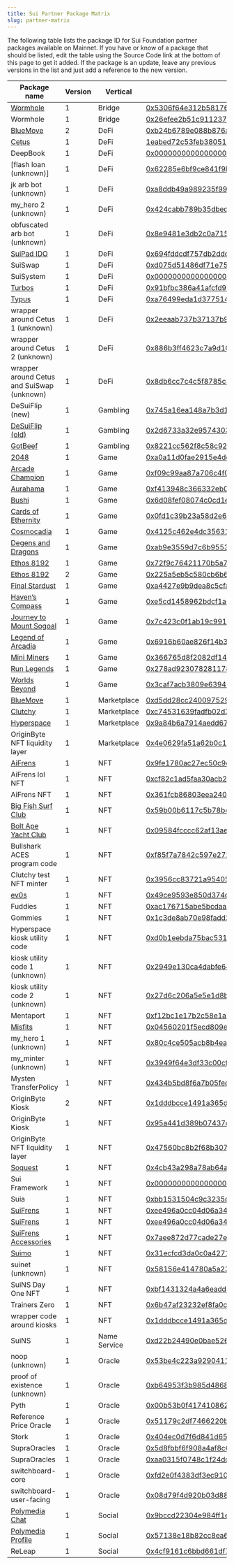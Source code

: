 ```yaml
---
title: Sui Partner Package Matrix
slug: partner-matrix
---
```


The following table lists the package ID for Sui Foundation partner packages available on Mainnet. If you have or know of a package that should be listed, edit the table using the Source Code link at the bottom of this page to get it added. If the package is an update, leave any previous versions in the list and just add a reference to the new version.

| Package name                                                           | Version | Vertical     | Package ID                                                                                                                                                              |
| ---------------------------------------------------------------------- | ------- | ------------ | ----------------------------------------------------------------------------------------------------------------------------------------------------------------------- |
| [Wormhole](https://www.portalbridge.com/sui/)                          | 1       | Bridge       | [0x5306f64e312b581766351c07af79c72fcb1cd25147157fdc2f8ad76de9a3fb6a](https://suiexplorer.com/object/0x5306f64e312b581766351c07af79c72fcb1cd25147157fdc2f8ad76de9a3fb6a) |
| Wormhole                                                               | 1       | Bridge       | [0x26efee2b51c911237888e5dc6702868abca3c7ac12c53f76ef8eba0697695e3d](https://suiexplorer.com/object/0x26efee2b51c911237888e5dc6702868abca3c7ac12c53f76ef8eba0697695e3d) |
| [BlueMove](https://sui.bluemove.net/)                                  | 2       | DeFi         | [0xb24b6789e088b876afabca733bed2299fbc9e2d6369be4d1acfa17d8145454d9](https://suiexplorer.com/object/0xb24b6789e088b876afabca733bed2299fbc9e2d6369be4d1acfa17d8145454d9) |
| [Cetus](https://www.cetus.zone/)                                       | 1       | DeFi         | [1eabed72c53feb3805120a081dc15963c204dc8d091542592abaf7a35689b2fb](https://suiexplorer.com/object/1eabed72c53feb3805120a081dc15963c204dc8d091542592abaf7a35689b2fb)     |
| DeepBook                                                               | 1       | DeFi         | [0x000000000000000000000000000000000000000000000000000000000000dee9](https://suiexplorer.com/object/0x000000000000000000000000000000000000000000000000000000000000dee9) |
| [flash loan (unknown)]                                                 | 1       | DeFi         | [0x62285e6bf9ce841f9bf98b7e3a8e4478e02219135cf2bc1ccaf409ec5883f7b6](https://suiexplorer.com/object/0x62285e6bf9ce841f9bf98b7e3a8e4478e02219135cf2bc1ccaf409ec5883f7b6) |
| jk arb bot (unknown)                                                   | 1       | DeFi         | [0xa8ddb49a989235f99c1100cad86e79685aca4cde696d1c4f084296917b2d0813](https://suiexplorer.com/object/0xa8ddb49a989235f99c1100cad86e79685aca4cde696d1c4f084296917b2d0813) |
| my_hero 2 (unknown)                                                    | 1       | DeFi         | [0x424cabb789b35dbed3539852f856bfcfa790dcf19a44c9f1a7071ab46f37c10b](https://suiexplorer.com/object/0x424cabb789b35dbed3539852f856bfcfa790dcf19a44c9f1a7071ab46f37c10b) |
| obfuscated arb bot (unknown)                                           | 1       | DeFi         | [0x8e9481e3db2c0a715a19ec4dc912b96eeea1803d531eaef3cc7d6b918035dfcf](https://suiexplorer.com/object/0x8e9481e3db2c0a715a19ec4dc912b96eeea1803d531eaef3cc7d6b918035dfcf) |
| [SuiPad IDO](https://www.suipad.xyz/)                                  | 1       | DeFi         | [0x694fddcdf757db2ddc951ba5c8c3076f9d0e48c6895ff57f6c0888896814ccf2](https://suiexplorer.com/object/0x694fddcdf757db2ddc951ba5c8c3076f9d0e48c6895ff57f6c0888896814ccf2) |
| SuiSwap                                                                | 1       | DeFi         | [0xd075d51486df71e750872b4edf82ea3409fda397ceecc0b6aedf573d923c54a0](https://suiexplorer.com/object/0xd075d51486df71e750872b4edf82ea3409fda397ceecc0b6aedf573d923c54a0) |
| SuiSystem                                                              | 1       | DeFi         | [0x0000000000000000000000000000000000000000000000000000000000000003](https://suiexplorer.com/object/0x0000000000000000000000000000000000000000000000000000000000000003) |
| [Turbos](https://turbos.finance/)                                      | 1       | DeFi         | [0x91bfbc386a41afcfd9b2533058d7e915a1d3829089cc268ff4333d54d6339ca1](https://suiexplorer.com/object/0x91bfbc386a41afcfd9b2533058d7e915a1d3829089cc268ff4333d54d6339ca1) |
| [Typus](https://typus.finance/)                                        | 1       | DeFi         | [0xa76499eda1d37751473de5f30e106f35943ada2f6ea764861243e7f5aa5bcc97](https://suiexplorer.com/object/0xa76499eda1d37751473de5f30e106f35943ada2f6ea764861243e7f5aa5bcc97) |
| wrapper around Cetus 1 (unknown)                                       | 1       | DeFi         | [0x2eeaab737b37137b94bfa8f841f92e36a153641119da3456dec1926b9960d9be](https://suiexplorer.com/object/0x2eeaab737b37137b94bfa8f841f92e36a153641119da3456dec1926b9960d9be) |
| wrapper around Cetus 2 (unknown)                                       | 1       | DeFi         | [0x886b3ff4623c7a9d101e0470012e0612621fbc67fa4cedddd3b17b273e35a50e](https://suiexplorer.com/object/0x886b3ff4623c7a9d101e0470012e0612621fbc67fa4cedddd3b17b273e35a50e) |
| wrapper around Cetus and SuiSwap (unknown)                             | 1       | DeFi         | [0x8db6cc7c4c5f8785c2ceaafbaad71e6fcf99b16e45478f8094c39893bcc1dcec](https://suiexplorer.com/object/0x8db6cc7c4c5f8785c2ceaafbaad71e6fcf99b16e45478f8094c39893bcc1dcec) |
| DeSuiFlip (new)                                                        | 1       | Gambling     | [0x745a16ea148a7b3d1f6e68d0f16237f954e99197cd0ffb96e70c994c946d60d1](https://suiexplorer.com/object/0x745a16ea148a7b3d1f6e68d0f16237f954e99197cd0ffb96e70c994c946d60d1) |
| [DeSuiFlip (old)](https://desuicoinflip.io/)                           | 1       | Gambling     | [0x2d6733a32e957430324196dc5d786d7c839f3c7bbfd92b83c469448b988413b1](https://suiexplorer.com/object/0x2d6733a32e957430324196dc5d786d7c839f3c7bbfd92b83c469448b988413b1) |
| [GotBeef](https://gotbeef.app/)                                        | 1       | Gambling     | [0x8221cc562f8c58c922c6a40ecbc7e2f16b0159fb683470c22e96d21a0dc52beb](https://suiexplorer.com/object/0x8221cc562f8c58c922c6a40ecbc7e2f16b0159fb683470c22e96d21a0dc52beb) |
| [2048](https://s2048.xyz/)                                             | 1       | Game         | [0xa0a11d0fae2915e4decd8fcd324b70d4895085ac114cd99b3e751a91b483e9b4](https://suiexplorer.com/object/0xa0a11d0fae2915e4decd8fcd324b70d4895085ac114cd99b3e751a91b483e9b4) |
| [Arcade Champion](https://www.bluejaygames.com/)                       | 1       | Game         | [0xf09c99aa87a706c4f010c8c6b86d0249ccf670a138dcbcc7af9f4da8573019fe](https://suiexplorer.com/object/0xf09c99aa87a706c4f010c8c6b86d0249ccf670a138dcbcc7af9f4da8573019fe) |
| [Aurahama](https://www.projecteluune.com/)                             | 1       | Game         | [0xf413948c366332eb0b4de5f2c55dafb21bdfdb8f255ac222ac27a82df7a889ca](https://suiexplorer.com/object/0xf413948c366332eb0b4de5f2c55dafb21bdfdb8f255ac222ac27a82df7a889ca) |
| [Bushi](https://www.playbushi.io/)                                     | 1       | Game         | [0x6d08fef08074c0cd1eba57c46c5903c2fdc3e3a6680ef46d6f6abc7ec1669aee](https://suiexplorer.com/object/0x6d08fef08074c0cd1eba57c46c5903c2fdc3e3a6680ef46d6f6abc7ec1669aee) |
| [Cards of Ethernity](https://coe.gg/)                                  | 1       | Game         | [0x0fd1c39b23a58d2e61d79e8ceae1d9a3548fbf86f1eccaa8e682c304c3d16613](https://suiexplorer.com/object/0x0fd1c39b23a58d2e61d79e8ceae1d9a3548fbf86f1eccaa8e682c304c3d16613) |
| [Cosmocadia](https://www.cosmocadia.io/)                               | 1       | Game         | [0x4125c462e4dc35631e7b31dc0c443930bd96fbd24858d8e772ff5b225c55a792](https://suiexplorer.com/object/0x4125c462e4dc35631e7b31dc0c443930bd96fbd24858d8e772ff5b225c55a792) |
| [Degens and Dragons](https://degensdragonsgame.com/)                   | 1       | Game         | [0xab9e3559d7c6b9553624c7dd746ab50713ca00539ec71791882e436d11857999](https://suiexplorer.com/object/0xab9e3559d7c6b9553624c7dd746ab50713ca00539ec71791882e436d11857999) |
| [Ethos 8192](https://sui8192.ethoswallet.xyz/)                         | 1       | Game         | [0x72f9c76421170b5a797432ba9e1b3b2e2b7cf6faa26eb955396c773af2479e1e](https://suiexplorer.com/object/0x72f9c76421170b5a797432ba9e1b3b2e2b7cf6faa26eb955396c773af2479e1e) |
| [Ethos 8192](https://sui8192.ethoswallet.xyz/)                         | 2       | Game         | [0x225a5eb5c580cb6b6c44ffd60c4d79021e79c5a6cea7eb3e60962ee5f9bc6cb2](https://suiexplorer.com/object/0x225a5eb5c580cb6b6c44ffd60c4d79021e79c5a6cea7eb3e60962ee5f9bc6cb2) |
| [Final Stardust](https://finalstardust.com/)                           | 1       | Game         | [0xa4427e9b9dea8c5cfa919cdbc3831a8469de90c83f07e6981e644ee062de0952](https://suiexplorer.com/object/0xa4427e9b9dea8c5cfa919cdbc3831a8469de90c83f07e6981e644ee062de0952) |
| [Haven’s Compass](https://www.havenscompass.com/)                      | 1       | Game         | [0xe5cd1458962bdcf1a6aaa455f4f6607d4d6a6fddc230bba9f5c9fe7645732050](https://suiexplorer.com/object/0xe5cd1458962bdcf1a6aaa455f4f6607d4d6a6fddc230bba9f5c9fe7645732050) |
| [Journey to Mount Sogoal](https://journey.polymedia.app/)              | 1       | Game         | [0x7c423c0f1ab19c99155c24e98fdb971453b699c90ab579b23b38103060ea26db](https://suiexplorer.com/object/0x7c423c0f1ab19c99155c24e98fdb971453b699c90ab579b23b38103060ea26db) |
| [Legend of Arcadia](https://legendofarcadia.io/)                       | 1       | Game         | [0x6916b60ae826f14b3e2d7aa9c7eaf491a489379e2357c2819f48dde75a45ab58](https://suiexplorer.com/object/0x6916b60ae826f14b3e2d7aa9c7eaf491a489379e2357c2819f48dde75a45ab58) |
| [Mini Miners](https://sui.miniminersgame.com/)                         | 1       | Game         | [0x366765d8f2082df14f5c23593537d7a186268b8c624817bacfdc0cdc595db29f](https://suiexplorer.com/object/0x366765d8f2082df14f5c23593537d7a186268b8c624817bacfdc0cdc595db29f) |
| [Run Legends](https://www.talofagames.com/play)                        | 1       | Game         | [0x278ad923078281178b8b79d7c57417e2cb0db7a499533b09aa895e93fd4362f9](https://suiexplorer.com/object/0x278ad923078281178b8b79d7c57417e2cb0db7a499533b09aa895e93fd4362f9) |
| [Worlds Beyond](https://worldsbeyondnft.com/)                          | 1       | Game         | [0x3caf7acb3809e63944c8d9b6b950d6e2b09a1e53f77e6d027aa4f81410ef833a](https://suiexplorer.com/object/0x3caf7acb3809e63944c8d9b6b950d6e2b09a1e53f77e6d027aa4f81410ef833a) |
| [BlueMove](https://sui.bluemove.net/)                                  | 1       | Marketplace  | [0xd5dd28cc24009752905689b2ba2bf90bfc8de4549b9123f93519bb8ba9bf9981](https://suiexplorer.com/object/0xd5dd28cc24009752905689b2ba2bf90bfc8de4549b9123f93519bb8ba9bf9981) |
| [Clutchy](https://clutchy.io/)                                         | 1       | Marketplace  | [0xc74531639fadfb02d30f05f37de4cf1e1149ed8d23658edd089004830068180b](https://suiexplorer.com/object/0xc74531639fadfb02d30f05f37de4cf1e1149ed8d23658edd089004830068180b) |
| [Hyperspace](https://sui.hyperspace.xyz/)                              | 1       | Marketplace  | [0x9a84b6a7914aedd6741e73cc2ca23cbc77e22ed3c5f884c072a51868fedde45b](https://suiexplorer.com/object/0x9a84b6a7914aedd6741e73cc2ca23cbc77e22ed3c5f884c072a51868fedde45b) |
| OriginByte NFT liquidity layer                                         | 1       | Marketplace  | [0x4e0629fa51a62b0c1d7c7b9fc89237ec5b6f630d7798ad3f06d820afb93a995a](https://suiexplorer.com/object/0x4e0629fa51a62b0c1d7c7b9fc89237ec5b6f630d7798ad3f06d820afb93a995a) |
| [AiFrens](https://suifrens.ai/)                                        | 1       | NFT          | [0x9fe1780ac27ec50c9c441fb31822f5c148f841f09ee455c6a0daf7c634a30a27](https://suiexplorer.com/object/0x9fe1780ac27ec50c9c441fb31822f5c148f841f09ee455c6a0daf7c634a30a27) |
| AiFrens lol NFT                                                        | 1       | NFT          | [0xcf82c1ad5faa30acb2f18394f7cfaf5e5c0c2416d68ebcf01a78c83c385a682c](https://suiexplorer.com/object/0xcf82c1ad5faa30acb2f18394f7cfaf5e5c0c2416d68ebcf01a78c83c385a682c) |
| AiFrens NFT                                                            | 1       | NFT          | [0x361fcb86803eea2403007250638f3c8427249168ac77fee74b7129bdc05b2586](https://suiexplorer.com/object/0x361fcb86803eea2403007250638f3c8427249168ac77fee74b7129bdc05b2586) |
| [Big Fish Surf Club](https://twitter.com/bigfishsurfclub)              | 1       | NFT          | [0x59b00b6117c5b78b410fbab053b24fdcb4e2c6b452d089c0283fbec712c8c40b](https://suiexplorer.com/object/0x59b00b6117c5b78b410fbab053b24fdcb4e2c6b452d089c0283fbec712c8c40b) |
| [Bolt Ape Yacht Club](https://suiboltapeyc.com/)                       | 1       | NFT          | [0x09584fcccc62af13aeb6b656a4c9ae0e93ba7c873eb7b74069cc7c30e5093c38](https://suiexplorer.com/object/0x09584fcccc62af13aeb6b656a4c9ae0e93ba7c873eb7b74069cc7c30e5093c38) |
| Bullshark ACES program code                                            | 1       | NFT          | [0xf85f7a7842c597e272c01d53866f30077d814eb587a56f1a52e58538c4739f80](https://suiexplorer.com/object/0xf85f7a7842c597e272c01d53866f30077d814eb587a56f1a52e58538c4739f80) |
| Clutchy test NFT minter                                                | 1       | NFT          | [0x3956cc83721a954057ac2ee162924667acc49361bba4dc063014adeb74d4faec](https://suiexplorer.com/object/0x3956cc83721a954057ac2ee162924667acc49361bba4dc063014adeb74d4faec) |
| [ev0s](https://ev0s.gitbook.io/ev0s/)                                  | 1       | NFT          | [0x49ce9593e850d374d4b7fc6813312760aee0d4e7816b9e082efc7563bca96e94](https://suiexplorer.com/object/0x49ce9593e850d374d4b7fc6813312760aee0d4e7816b9e082efc7563bca96e94) |
| Fuddies                                                                | 1       | NFT          | [0xac176715abe5bcdaae627c5048958bbe320a8474f524674f3278e31af3c8b86b](https://suiexplorer.com/object/0xac176715abe5bcdaae627c5048958bbe320a8474f524674f3278e31af3c8b86b) |
| Gommies                                                                | 1       | NFT          | [0x1c3de8ab70e98fadd2c46b98bd617908c41ae0d13f11d6fec158153d0e127279](https://suiexplorer.com/object/0x1c3de8ab70e98fadd2c46b98bd617908c41ae0d13f11d6fec158153d0e127279) |
| Hyperspace kiosk utility code                                          | 1       | NFT          | [0xd0b1eebda75bac531c58c1d94ef0f14d3386413ba95503b6961d85c6f9f1ed7d](https://suiexplorer.com/object/0xd0b1eebda75bac531c58c1d94ef0f14d3386413ba95503b6961d85c6f9f1ed7d) |
| kiosk utility code 1 (unknown)                                         | 1       | NFT          | [0x2949e130ca4dabfe6448173758468a3e45ea3f070e3264f112b51c023f3ecf9f](https://suiexplorer.com/object/0x2949e130ca4dabfe6448173758468a3e45ea3f070e3264f112b51c023f3ecf9f) |
| kiosk utility code 2 (unknown)                                         | 1       | NFT          | [0x27d6c206a5e5e1d8be1fc369c3c57968e210b87c97290c2ec9fce14a62d2ac1a](https://suiexplorer.com/object/0x27d6c206a5e5e1d8be1fc369c3c57968e210b87c97290c2ec9fce14a62d2ac1a) |
| Mentaport                                                              | 1       | NFT          | [0xf12bc1e17b2c58e1ab714f9df8d0b498551a58e05faa73de64c5dbe24d585a13](https://suiexplorer.com/object/0xf12bc1e17b2c58e1ab714f9df8d0b498551a58e05faa73de64c5dbe24d585a13) |
| [Misfits](https://misfits.land/)                                       | 1       | NFT          | [0x04560201f5ecd809e10466b4b45dd76c577c19f3d9ffae63f64eb8cdc93a501f](https://suiexplorer.com/object/0x04560201f5ecd809e10466b4b45dd76c577c19f3d9ffae63f64eb8cdc93a501f) |
| my_hero 1 (unknown)                                                    | 1       | NFT          | [0x80c4ce505acb8b4ea0fa5899b4ca2c2ea98e76926c6fe2500ad9f7f4ee0aba56](https://suiexplorer.com/object/0x80c4ce505acb8b4ea0fa5899b4ca2c2ea98e76926c6fe2500ad9f7f4ee0aba56) |
| my_minter (unknown)                                                    | 1       | NFT          | [0x3949f64e3df33c00cf978163cbc748dd5108f72d72490b4ca760acdd41c1e45c](https://suiexplorer.com/object/0x3949f64e3df33c00cf978163cbc748dd5108f72d72490b4ca760acdd41c1e45c) |
| Mysten TransferPolicy                                                  | 1       | NFT          | [0x434b5bd8f6a7b05fede0ff46c6e511d71ea326ed38056e3bcd681d2d7c2a7879](https://suiexplorer.com/object/0x434b5bd8f6a7b05fede0ff46c6e511d71ea326ed38056e3bcd681d2d7c2a7879) |
| OriginByte Kiosk                                                       | 2       | NFT          | [0x1dddbcce1491a365d931a0dc6a64db596dad9c9915c6d0efb13e5c2efd5e95ce](https://suiexplorer.com/object/0x1dddbcce1491a365d931a0dc6a64db596dad9c9915c6d0efb13e5c2efd5e95ce) |
| OriginByte Kiosk                                                       | 1       | NFT          | [0x95a441d389b07437d00dd07e0b6f05f513d7659b13fd7c5d3923c7d9d847199b](https://suiexplorer.com/object/0x95a441d389b07437d00dd07e0b6f05f513d7659b13fd7c5d3923c7d9d847199b) |
| OriginByte NFT liquidity layer                                         | 1       | NFT          | [0x47560bc8b2f68b30733ff2c516c6652b48fe7f0bfd0832acd8cc5306a301736e](https://suiexplorer.com/object/0x47560bc8b2f68b30733ff2c516c6652b48fe7f0bfd0832acd8cc5306a301736e) |
| [Soquest](https://soquest.xyz/)                                        | 1       | NFT          | [0x4cb43a298a78ab64a3181305e45cef6b4ecadf35e85c92496aa1590c11af5c70](https://suiexplorer.com/object/0x4cb43a298a78ab64a3181305e45cef6b4ecadf35e85c92496aa1590c11af5c70) |
| Sui Framework                                                          | 1       | NFT          | [0x0000000000000000000000000000000000000000000000000000000000000002](https://suiexplorer.com/object/0x0000000000000000000000000000000000000000000000000000000000000002) |
| Suia                                                                   | 1       | NFT          | [0xbb1531504c9c3235d3cd637ed9573cbe18461255b4175a1cb1e1b07b8aa8e11b](https://suiexplorer.com/object/0xbb1531504c9c3235d3cd637ed9573cbe18461255b4175a1cb1e1b07b8aa8e11b) |
| [SuiFrens](https://suifrens.com/)                                      | 1       | NFT          | [0xee496a0cc04d06a345982ba6697c90c619020de9e274408c7819f787ff66e1a1](https://suiexplorer.com/object/0xee496a0cc04d06a345982ba6697c90c619020de9e274408c7819f787ff66e1a1) |
| [SuiFrens](https://suifrens.com/)                                      | 1       | NFT          | [0xee496a0cc04d06a345982ba6697c90c619020de9e274408c7819f787ff66e1a1](https://suiexplorer.com/object/0xee496a0cc04d06a345982ba6697c90c619020de9e274408c7819f787ff66e1a1) |
| [SuiFrens Accessories](https://suifrens.com/accessory-shop)            | 1       | NFT          | [0x7aee872d77cade27e7d9b79bf9c67ac40bfb1b797e8b7438ee73f0af21bb4664](https://suiexplorer.com/object/0x7aee872d77cade27e7d9b79bf9c67ac40bfb1b797e8b7438ee73f0af21bb4664) |
| [Suimo](https://suimo.xyz/)                                            | 1       | NFT          | [0x31ecfcd3da0c0a4271134828cabf295fbd8e4512c4ffd3d9269fad323080a39e](https://suiexplorer.com/object/0x31ecfcd3da0c0a4271134828cabf295fbd8e4512c4ffd3d9269fad323080a39e) |
| suinet (unknown)                                                       | 1       | NFT          | [0x58156e414780a5a237db71afb0d852674eff8cd98f9572104cb79afeb4ad1e9d](https://suiexplorer.com/object/0x58156e414780a5a237db71afb0d852674eff8cd98f9572104cb79afeb4ad1e9d) |
| SuiNS Day One NFT                                                      | 1       | NFT          | [0xbf1431324a4a6eadd70e0ac6c5a16f36492f255ed4d011978b2cf34ad738efe6](https://suiexplorer.com/object/0xbf1431324a4a6eadd70e0ac6c5a16f36492f255ed4d011978b2cf34ad738efe6) |
| Trainers Zero                                                          | 1       | NFT          | [0x6b47af23232ef8fa0c5a3c7d73b74253f6545e94a26eef0e05840c4b69e13667](https://suiexplorer.com/object/0x6b47af23232ef8fa0c5a3c7d73b74253f6545e94a26eef0e05840c4b69e13667) |
| wrapper code around kiosks                                             | 1       | NFT          | [0x1dddbcce1491a365d931a0dc6a64db596dad9c9915c6d0efb13e5c2efd5e95ce](https://suiexplorer.com/object/0x1dddbcce1491a365d931a0dc6a64db596dad9c9915c6d0efb13e5c2efd5e95ce) |
| SuiNS                                                                  | 1       | Name Service | [0xd22b24490e0bae52676651b4f56660a5ff8022a2576e0089f79b3c88d44e08f0](https://suiexplorer.com/object/0xd22b24490e0bae52676651b4f56660a5ff8022a2576e0089f79b3c88d44e08f0) |
| noop (unknown)                                                         | 1       | Oracle       | [0x53be4c223a9290411d35ed6718e009813448a844c975063afdc25f9ae6e7e3c6](https://suiexplorer.com/object/0x53be4c223a9290411d35ed6718e009813448a844c975063afdc25f9ae6e7e3c6) |
| proof of existence (unknown)                                           | 1       | Oracle       | [0xb64953f3b985d4868aa8605a19437c40f75151e8d6675d92bf327230f5c380bb](https://suiexplorer.com/object/0xb64953f3b985d4868aa8605a19437c40f75151e8d6675d92bf327230f5c380bb) |
| Pyth                                                                   | 1       | Oracle       | [0x00b53b0f4174108627fbee72e2498b58d6a2714cded53fac537034c220d26302](https://suiexplorer.com/object/0x00b53b0f4174108627fbee72e2498b58d6a2714cded53fac537034c220d26302) |
| Reference Price Oracle                                                 | 1       | Oracle       | [0x51179c2df7466220b513901c52412258942a1e041fccb973e92a53c29e1a09ed](https://suiexplorer.com/object/0x51179c2df7466220b513901c52412258942a1e041fccb973e92a53c29e1a09ed) |
| Stork                                                                  | 1       | Oracle       | [0x404ec0d7f6d841d65e5d7b92dcf54af3669772aaa7a11fc8c7c8ca3a68d2435d](https://suiexplorer.com/object/0x404ec0d7f6d841d65e5d7b92dcf54af3669772aaa7a11fc8c7c8ca3a68d2435d) |
| SupraOracles                                                           | 1       | Oracle       | [0x5d8fbbf6f908a4af8c6d072669a462d53e03eb3c1d863bd0359dc818c69ea706](https://suiexplorer.com/object/0x5d8fbbf6f908a4af8c6d072669a462d53e03eb3c1d863bd0359dc818c69ea706) |
| SupraOracles                                                           | 1       | Oracle       | [0xaa0315f0748c1f24ddb2b45f7939cff40f7a8104af5ccbc4a1d32f870c0b4105](https://suiexplorer.com/object/0xaa0315f0748c1f24ddb2b45f7939cff40f7a8104af5ccbc4a1d32f870c0b4105) |
| switchboard-core                                                       | 1       | Oracle       | [0xfd2e0f4383df3ec9106326dcd9a20510cdce72146754296deed15403fcd3df8b](https://suiexplorer.com/object/0xfd2e0f4383df3ec9106326dcd9a20510cdce72146754296deed15403fcd3df8b) |
| switchboard-user-facing                                                | 1       | Oracle       | [0x08d79f4d920b03d88faca1e421af023a87fbb1e4a6fd200248e6e9998d09e470](https://suiexplorer.com/object/0x08d79f4d920b03d88faca1e421af023a87fbb1e4a6fd200248e6e9998d09e470) |
| [Polymedia Chat](https://chat.polymedia.app/@sui-fans?network=mainnet) | 1       | Social       | [0x9bccd22304e984ff1e565c2bd7ac8254b0ee2788190373daae33432ace873c18](https://suiexplorer.com/object/0x9bccd22304e984ff1e565c2bd7ac8254b0ee2788190373daae33432ace873c18) |
| [Polymedia Profile](https://profile.polymedia.app/?network=mainnet)    | 1       | Social       | [0x57138e18b82cc8ea6e92c3d5737d6078b1304b655f59cf5ae9668cc44aad4ead](https://suiexplorer.com/object/0x57138e18b82cc8ea6e92c3d5737d6078b1304b655f59cf5ae9668cc44aad4ead) |
| ReLeap                                                                 | 1       | Social       | [0x4cf9161c6bbd661df7f31e1a46b6b73c391e1f5bbae770d59c148feef55dcaff](https://suiexplorer.com/object/0x4cf9161c6bbd661df7f31e1a46b6b73c391e1f5bbae770d59c148feef55dcaff) |
